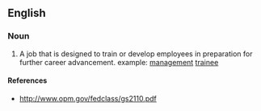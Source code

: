 ==English==

===Noun===
{{en-noun}}

# A job that is designed to train or develop employees in preparation for further career advancement. example: [[management]] [[trainee]]

====References====
* http://www.opm.gov/fedclass/gs2110.pdf